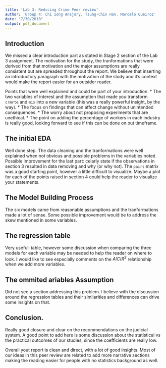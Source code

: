 ```yaml
---
title: 'Lab 3: Reducing Crime Peer review'
author: 'Group 4: Chi Iong Ansjory, Tsung-Chin Han, Marcelo Queiroz'
date: "7/30/2018"
output: pdf_document
---
```


## Introduction

We missed a clear introduction part as stated in Stage 2 section of the Lab 3 assignment. The motivation for the study, the tranformations that were derived from that motivation and the major assumptions are really consistent but are spreaded throughout the report. We believe that inserting an introductory paragraph with the motivation of the study and it's context would make the report easier for an outsider reader.

Points that were well explained and could be part of your introduction:
* The two variables of interest and the assumption that made you transform `crmrte` and `mix` into a new variable (this was a really powerful insight, by the way).
* The focus on findings that can affect change without unintended consequences.
* The worry about not proposing experiments that are unethical.
* The point on adding the percentage of workers in each industry is really good, looking forward to see if this can be done on out timeframe.

## The initial EDA

Well done step. The data cleaning and the tranformations were well explained when not obvious and possible problems in the variables noted. Possible improvement for the last part: celarly state if the observations in section 3 resulted in data removing and why (or why not).
The `pairs` matrix was a good starting point, however a little difficult to visualize. Maybe a plot for each of the points raised in section 4 could help the reader to visualize your statements.

## The Model Building Process

The six models came from reasonable assumptions and the tranformations made a lot of sense. Some possible improvement would be to address the skew mentioned in some variables. 

## The regression table

Very usefull table, however some discussion when comparing the three models for each variable may be needed to help the reader on where to look. I would like to see especially comments on the $AIC/R^2$ relationship when we add more variables.

## The ommited ariables Assumption

Did not see a section addressing this problem. I believe with the discussion around the regression tables and their similarities and differences can drive some insights on that.

## Conclusion.

Really good closure and clear on the recommendations on the judicial system. A good point to add here is some discussion about the statistical vs the practical outcomes of our studies, since the coefficients are really low.

Overall yout report is clean and direct, with a lot of good insights. Most of our ideas in this peer review are related to add more narrative sections making the reading easier for people with no statistics background as well.
